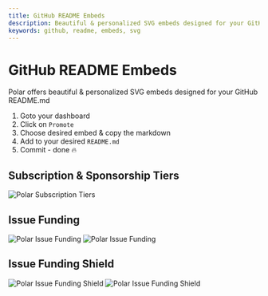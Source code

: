 ```yaml
---
title: GitHub README Embeds
description: Beautiful & personalized SVG embeds designed for your GitHub README.md
keywords: github, readme, embeds, svg
---
```


# GitHub README Embeds

Polar offers beautiful & personalized SVG embeds designed for your GitHub README.md

1. Goto your dashboard
2. Click on `Promote`
3. Choose desired embed & copy the markdown
4. Add to your desired `README.md`
5. Commit - done 🔥

## Subscription & Sponsorship Tiers

![Polar Subscription Tiers](./tiers.svg)

## Issue Funding

![Polar Issue Funding](./funding.light.png)
![Polar Issue Funding](./funding.dark.png)

## Issue Funding Shield

![Polar Issue Funding Shield](./funding-shield.light.png)
![Polar Issue Funding Shield](./funding-shield.dark.png)
